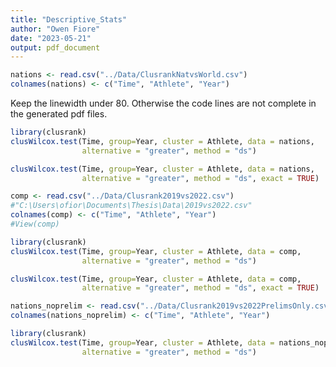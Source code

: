 ```yaml
---
title: "Descriptive_Stats"
author: "Owen Fiore"
date: "2023-05-21"
output: pdf_document
---
```


```r
nations <- read.csv("../Data/ClusrankNatvsWorld.csv")
colnames(nations) <- c("Time", "Athlete", "Year")
```

Keep the linewidth under 80. Otherwise the code lines are not complete in the
generated pdf files.

```r
library(clusrank)
clusWilcox.test(Time, group=Year, cluster = Athlete, data = nations,
                alternative = "greater", method = "ds")

clusWilcox.test(Time, group=Year, cluster = Athlete, data = nations,
                alternative = "greater", method = "ds", exact = TRUE)
```

```r
comp <- read.csv("../Data/Clusrank2019vs2022.csv")
#"C:\Users\ofior\Documents\Thesis\Data\2019vs2022.csv"
colnames(comp) <- c("Time", "Athlete", "Year")
#View(comp)
```

```r
library(clusrank)
clusWilcox.test(Time, group=Year, cluster = Athlete, data = comp,
                alternative = "greater", method = "ds")

clusWilcox.test(Time, group=Year, cluster = Athlete, data = comp,
                alternative = "greater", method = "ds", exact = TRUE)
```



```r
nations_noprelim <- read.csv("../Data/Clusrank2019vs2022PrelimsOnly.csv")
colnames(nations_noprelim) <- c("Time", "Athlete", "Year")
``` 

```r
library(clusrank)
clusWilcox.test(Time, group=Year, cluster = Athlete, data = nations_noprelim,
                alternative = "greater", method = "ds")
```
